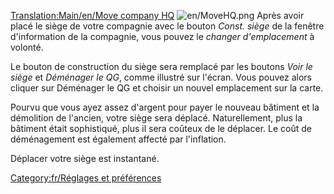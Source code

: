 [[Translation:Main/en/Move company HQ]]
{{en/-}}
[[File:en/MoveHQ.png|right]]
Après avoir placé le siège de votre compagnie avec le bouton ''Const. siège'' de la fenêtre d'information de la compagnie, vous pouvez le ''changer d'emplacement'' à volonté.

Le bouton de construction du siège sera remplacé par les boutons ''Voir le siège'' et ''Déménager le QG'', comme illustré sur l'écran. Vous pouvez alors cliquer sur Déménager le QG et choisir un nouvel emplacement sur la carte.

Pourvu que vous ayez assez d'argent pour payer le nouveau bâtiment et la démolition de l'ancien, votre siège sera déplacé. Naturellement, plus la bâtiment était sophistiqué, plus il sera coûteux de le déplacer. Le coût de déménagement est également affecté par l'inflation.

Déplacer votre siège est instantané.

[[Category:fr/Réglages et préférences]]